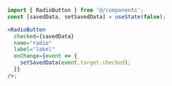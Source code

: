 ```jsx
import { RadioButton } from '@/components';
const [savedData, setSavedData] = useState(false);

<RadioButton
  checked={savedData}
  name="radio"
  label="label"
  onChange={event => {
    setSavedData(event.target.checked);
  }}
/>;
```
